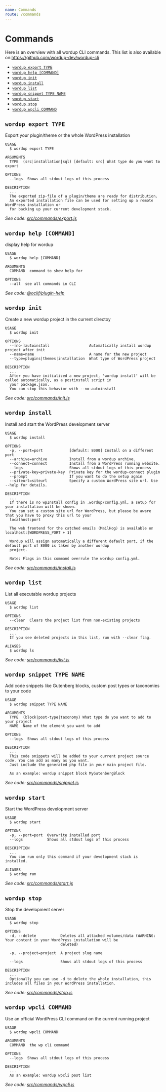 ```yaml
---
name: Commands
route: /commands
---
```


# Commands

Here is an overview with all wordup CLI commands. This list is also available on https://github.com/wordup-dev/wordup-cli

* [`wordup export TYPE`](#wordup-export-type)
* [`wordup help [COMMAND]`](#wordup-help-command)
* [`wordup init`](#wordup-init)
* [`wordup install`](#wordup-install)
* [`wordup list`](#wordup-list)
* [`wordup snippet TYPE NAME`](#wordup-snippet-type-name)
* [`wordup start`](#wordup-start)
* [`wordup stop`](#wordup-stop)
* [`wordup wpcli COMMAND`](#wordup-wpcli-command)

## `wordup export TYPE`

Export your plugin/theme or the whole WordPress installation

```
USAGE
  $ wordup export TYPE

ARGUMENTS
  TYPE  (src|installation|sql) [default: src] What type do you want to export

OPTIONS
  --logs  Shows all stdout logs of this process

DESCRIPTION
  ...
  The exported zip-file of a plugin/theme are ready for distribution.
  An exported installation file can be used for setting up a remote WordPress installation or
  for backing up your current development stack.
```

_See code: [src/commands/export.js](https://github.com/wordup-dev/wordup-cli/blob/v0.7.0/src/commands/export.js)_

## `wordup help [COMMAND]`

display help for wordup

```
USAGE
  $ wordup help [COMMAND]

ARGUMENTS
  COMMAND  command to show help for

OPTIONS
  --all  see all commands in CLI
```

_See code: [@oclif/plugin-help](https://github.com/oclif/plugin-help/blob/v2.2.0/src/commands/help.ts)_

## `wordup init`

Create a new wordup project in the current directoy

```
USAGE
  $ wordup init

OPTIONS
  --[no-]autoinstall                  Automatically install wordup project after init
  --name=name                         A name for the new project
  --type=plugins|themes|installation  What type of WordPress project

DESCRIPTION
  ...
  After you have initialized a new project, 'wordup install' will be called automatically, as a postinstall script in 
  your package.json. 
  You can stop this behavior with --no-autoinstall
```

_See code: [src/commands/init.js](https://github.com/wordup-dev/wordup-cli/blob/v0.7.0/src/commands/init.js)_

## `wordup install`

Install and start the WordPress development server

```
USAGE
  $ wordup install

OPTIONS
  -p, --port=port            [default: 8000] Install on a different port
  --archive=archive          Install from a wordup archive.
  --connect=connect          Install from a WordPress running website.
  --logs                     Shows all stdout logs of this process
  --private-key=private-key  Private key for the wordup-connect plugin
  --prompt                   If you want to do the setup again
  --siteurl=siteurl          Specify a custom WordPress site url. Use --help for details.

DESCRIPTION
  ...
  If there is no wpInstall config in .wordup/config.yml, a setup for your installation will be shown.
  You can set a custom site url for WordPress, but please be aware that you have to proxy this url to your 
  localhost:port

  The web frontend for the catched emails (MailHog) is available on localhost:[WORDPRESS_PORT + 1]

  Wordup will assign automatically a different default port, if the default port of 8000 is taken by another wordup 
  project.

  Note: Flags in this command overrule the wordup config.yml.
```

_See code: [src/commands/install.js](https://github.com/wordup-dev/wordup-cli/blob/v0.7.0/src/commands/install.js)_

## `wordup list`

List all executable wordup projects

```
USAGE
  $ wordup list

OPTIONS
  --clear  Clears the project list from non-existing projects

DESCRIPTION
  ...
  If you see deleted projects in this list, run with --clear flag.

ALIASES
  $ wordup ls
```

_See code: [src/commands/list.js](https://github.com/wordup-dev/wordup-cli/blob/v0.7.0/src/commands/list.js)_

## `wordup snippet TYPE NAME`

Add code snippets like Gutenberg blocks, custom post types or taxonomies to your code

```
USAGE
  $ wordup snippet TYPE NAME

ARGUMENTS
  TYPE  (block|post-type|taxonomy) What type do you want to add to your project
  NAME  Name of the element you want to add

OPTIONS
  --logs  Shows all stdout logs of this process

DESCRIPTION
  ...
  This code snippets will be added to your current project source code. You can add as many as you want.
  Just include the generated php file in your main project file.

  As an example: wordup snippet block MyGutenbergBlock
```

_See code: [src/commands/snippet.js](https://github.com/wordup-dev/wordup-cli/blob/v0.7.0/src/commands/snippet.js)_

## `wordup start`

Start the WordPress development server

```
USAGE
  $ wordup start

OPTIONS
  -p, --port=port  Overwrite installed port
  --logs           Shows all stdout logs of this process

DESCRIPTION
  ...
  You can run only this command if your development stack is installed.

ALIASES
  $ wordup run
```

_See code: [src/commands/start.js](https://github.com/wordup-dev/wordup-cli/blob/v0.7.0/src/commands/start.js)_

## `wordup stop`

Stop the development server

```
USAGE
  $ wordup stop

OPTIONS
  -d, --delete           Deletes all attached volumes/data (WARNING: Your content in your WordPress installation will be
                         deleted)

  -p, --project=project  A project slug name

  --logs                 Shows all stdout logs of this process

DESCRIPTION
  ...
  Optionally you can use -d to delete the whole installation, this includes all files in your WordPress installation.
```

_See code: [src/commands/stop.js](https://github.com/wordup-dev/wordup-cli/blob/v0.7.0/src/commands/stop.js)_

## `wordup wpcli COMMAND`

Use an official WordPress CLI command on the current running project

```
USAGE
  $ wordup wpcli COMMAND

ARGUMENTS
  COMMAND  the wp cli command

OPTIONS
  --logs  Shows all stdout logs of this process

DESCRIPTION
  ...
  As an example: wordup wpcli post list
```

_See code: [src/commands/wpcli.js](https://github.com/wordup-dev/wordup-cli/blob/v0.7.0/src/commands/wpcli.js)_